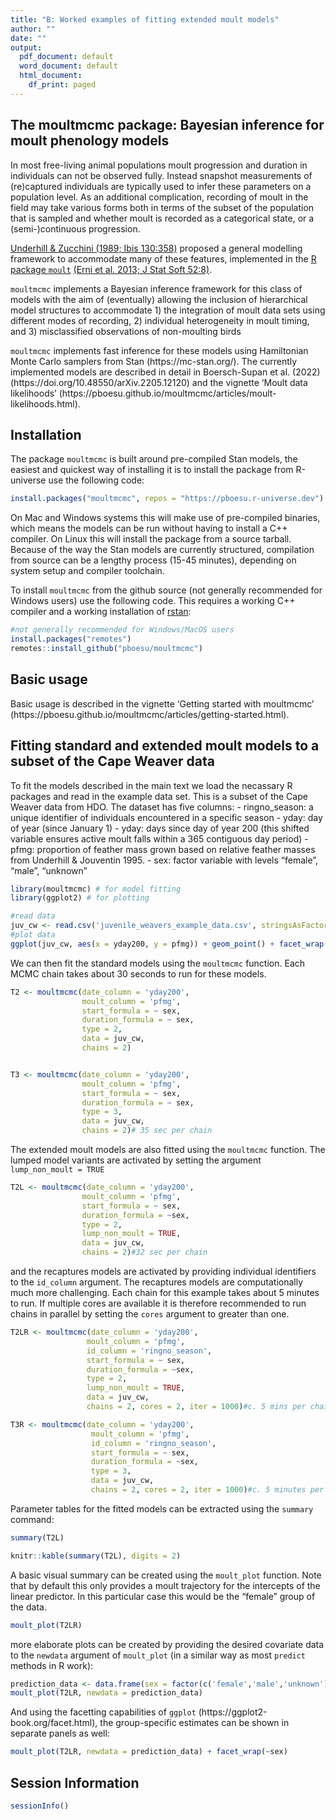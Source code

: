 ---
title: "B: Worked examples of fitting extended moult models"
author: ""
date: ""
output:
  pdf_document: default
  word_document: default
  html_document:
    df_print: paged
---

## The moultmcmc package: Bayesian inference for moult phenology models

In most free-living animal populations moult progression and duration in individuals can not be observed fully.
Instead snapshot measurements of (re)captured individuals are typically used to infer these parameters on a population level.
As an additional complication, recording of moult in the field may take various forms both in terms of the subset of the population that is sampled and whether moult is recorded as a categorical state, or a (semi-)continuous progression.

[Underhill & Zucchini (1989; Ibis 130:358)](https://doi.org/10.1111/j.1474-919X.1988.tb00993.x) proposed a general modelling framework to accommodate many of these features, implemented in the [R package `moult`](https://cran.r-project.org/package=moult) [(Erni et al. 2013; J Stat Soft 52:8)](http://dx.doi.org/10.18637/jss.v052.i08).

`moultmcmc` implements a Bayesian inference framework for this class of models with the aim of (eventually) allowing the inclusion of hierarchical model structures to accommodate 
1) the integration of moult data sets using different modes of recording, 
2) individual heterogeneity in moult timing, and 
3) misclassified observations of non-moulting birds

`moultmcmc` implements fast inference for these models using Hamiltonian Monte Carlo samplers from Stan (https://mc-stan.org/). The currently implemented models are described in detail in Boersch-Supan et al. (2022) (https://doi.org/10.48550/arXiv.2205.12120) and the vignette 'Moult data likelihoods' (https://pboesu.github.io/moultmcmc/articles/moult-likelihoods.html).

## Installation
The package `moultmcmc` is built around pre-compiled Stan models, the easiest and quickest way of installing it is to install the package from R-universe use the following code:

```{r eval=FALSE}
install.packages("moultmcmc", repos = "https://pboesu.r-universe.dev")
```
On Mac and Windows systems this will make use of pre-compiled binaries, which means the models can be run  without having to install a C++ compiler. On Linux this will install the package from a source tarball. Because of the way the Stan models are currently structured, compilation from source can be a lengthy process (15-45 minutes), depending on system setup and compiler toolchain.

To install `moultmcmc` from the github source (not generally recommended for Windows users) use the following code. This requires a working C++ compiler and a working installation of [rstan](https://mc-stan.org/rstan):

```{r eval=FALSE}
#not generally recommended for Windows/MacOS users
install.packages("remotes")
remotes::install_github("pboesu/moultmcmc")
```

## Basic usage
Basic usage is described in the vignette 'Getting started with moultmcmc' (https://pboesu.github.io/moultmcmc/articles/getting-started.html).

## Fitting standard and extended moult models to a subset of the Cape Weaver data

To fit the models described in the main text we load the necassary R packages and read in the example data set. This is a subset of the Cape Weaver data from HDO. The dataset has five columns:
- ringno_season: a unique identifier of individuals encountered in a specific season
- yday: day of year (since January 1)
- yday: days since day of year 200 (this shifted variable ensures active moult falls within a 365 contiguous day period)
- pfmg: proportion of feather mass grown based on relative feather masses from Underhill & Jouventin 1995.
- sex: factor variable with levels "female", "male", "unknown"

```{r}
library(moultmcmc) # for model fitting
library(ggplot2) # for plotting

#read data
juv_cw <- read.csv('juvenile_weavers_example_data.csv', stringsAsFactors = TRUE)
#plot data
ggplot(juv_cw, aes(x = yday200, y = pfmg)) + geom_point() + facet_wrap(~sex)
```

We can then fit the standard models using the `moultmcmc` function. Each MCMC chain takes about 30 seconds to run for these models.

```{r message=FALSE, warning = FALSE, results="hide"}
T2 <- moultmcmc(date_column = 'yday200',
                moult_column = 'pfmg',
                start_formula = ~ sex,
                duration_formula = ~ sex,
                type = 2,
                data = juv_cw,
                chains = 2)


T3 <- moultmcmc(date_column = 'yday200',
                moult_column = 'pfmg',
                start_formula = ~ sex,
                duration_formula = ~ sex,
                type = 3,
                data = juv_cw,
                chains = 2)# 35 sec per chain
```


The extended moult models are also fitted using the `moultmcmc` function. The lumped model variants are activated by setting the argument `lump_non_moult = TRUE`

```{r results="hide"}
T2L <- moultmcmc(date_column = 'yday200',
                moult_column = 'pfmg',
                start_formula = ~ sex,
                duration_formula = ~sex,
                type = 2,
                lump_non_moult = TRUE,
                data = juv_cw,
                chains = 2)#32 sec per chain
```

and the recaptures models are activated by providing individual identifiers to the `id_column` argument. The recaptures models are computationally much more challenging. Each chain for this example takes about 5 minutes to run. If multiple cores are available it is therefore recommended to run chains in parallel by setting the `cores` argument to greater than one.

```{r message=FALSE, warning = FALSE,results="hide"}
T2LR <- moultmcmc(date_column = 'yday200',
                 moult_column = 'pfmg',
                 id_column = 'ringno_season',
                 start_formula = ~ sex,
                 duration_formula = ~sex,
                 type = 2,
                 lump_non_moult = TRUE,
                 data = juv_cw,
                 chains = 2, cores = 2, iter = 1000)#c. 5 mins per chain

T3R <- moultmcmc(date_column = 'yday200',
                  moult_column = 'pfmg',
                  id_column = 'ringno_season',
                  start_formula = ~ sex,
                  duration_formula = ~sex,
                  type = 3,
                  data = juv_cw,
                  chains = 2, cores = 2, iter = 1000)#c. 5 minutes per chain

```


Parameter tables for the fitted models can be extracted using the `summary` command:

```{r eval=FALSE}
summary(T2L)
```

```{r echo=FALSE}
knitr::kable(summary(T2L), digits = 2)
```

A basic visual summary can be created using the `moult_plot` function. Note that by default this only provides a moult trajectory for the intercepts of the linear predictor. In this particular case this would be the "female" group of the data.
```{r}
moult_plot(T2LR)
```

more elaborate plots can be created by providing the desired covariate data to the `newdata` argument of `moult_plot` (in a similar way as most `predict` methods in R work):

```{r}
prediction_data <- data.frame(sex = factor(c('female','male','unknown')))
moult_plot(T2LR, newdata = prediction_data)
```

And using the facetting capabilities of `ggplot` (https://ggplot2-book.org/facet.html), the group-specific estimates can be shown in separate panels as well:
```{r}
moult_plot(T2LR, newdata = prediction_data) + facet_wrap(~sex)
```

## Session Information
```{r}
sessionInfo()
```
